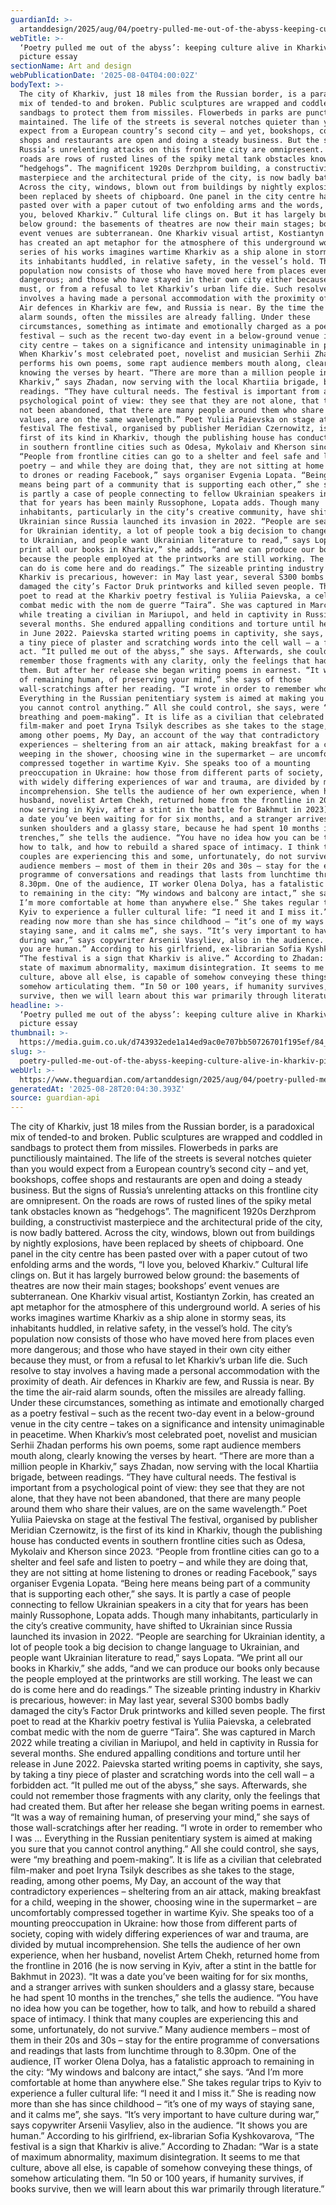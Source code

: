 ```yaml
---
guardianId: >-
  artanddesign/2025/aug/04/poetry-pulled-me-out-of-the-abyss-keeping-culture-alive-in-kharkiv-picture-essay
webTitle: >-
  ‘Poetry pulled me out of the abyss’: keeping culture alive in Kharkiv –
  picture essay
sectionName: Art and design
webPublicationDate: '2025-08-04T04:00:02Z'
bodyText: >-
  The city of Kharkiv, just 18 miles from the Russian border, is a paradoxical
  mix of tended-to and broken. Public sculptures are wrapped and coddled in
  sandbags to protect them from missiles. Flowerbeds in parks are punctiliously
  maintained. The life of the streets is several notches quieter than you would
  expect from a European country’s second city – and yet, bookshops, coffee
  shops and restaurants are open and doing a steady business. But the signs of
  Russia’s unrelenting attacks on this frontline city are omnipresent. On the
  roads are rows of rusted lines of the spiky metal tank obstacles known as
  “hedgehogs”. The magnificent 1920s Derzhprom building, a constructivist
  masterpiece and the architectural pride of the city, is now badly battered.
  Across the city, windows, blown out from buildings by nightly explosions, have
  been replaced by sheets of chipboard. One panel in the city centre has been
  pasted over with a paper cutout of two enfolding arms and the words, “I love
  you, beloved Kharkiv.” Cultural life clings on. But it has largely burrowed
  below ground: the basements of theatres are now their main stages; bookshops’
  event venues are subterranean. One Kharkiv visual artist, Kostiantyn Zorkin,
  has created an apt metaphor for the atmosphere of this underground world. A
  series of his works imagines wartime Kharkiv as a ship alone in stormy seas,
  its inhabitants huddled, in relative safety, in the vessel’s hold. The city’s
  population now consists of those who have moved here from places even more
  dangerous; and those who have stayed in their own city either because they
  must, or from a refusal to let Kharkiv’s urban life die. Such resolve to stay
  involves a having made a personal accommodation with the proximity of death.
  Air defences in Kharkiv are few, and Russia is near. By the time the air-raid
  alarm sounds, often the missiles are already falling. Under these
  circumstances, something as intimate and emotionally charged as a poetry
  festival – such as the recent two-day event in a below-ground venue in the
  city centre – takes on a significance and intensity unimaginable in peacetime.
  When Kharkiv’s most celebrated poet, novelist and musician Serhii Zhadan
  performs his own poems, some rapt audience members mouth along, clearly
  knowing the verses by heart. “There are more than a million people in
  Kharkiv,” says Zhadan, now serving with the local Khartiia brigade, between
  readings. “They have cultural needs. The festival is important from a
  psychological point of view: they see that they are not alone, that they have
  not been abandoned, that there are many people around them who share their
  values, are on the same wavelength.” Poet Yuliia Paievska on stage at the
  festival The festival, organised by publisher Meridian Czernowitz, is the
  first of its kind in Kharkiv, though the publishing house has conducted events
  in southern frontline cities such as Odesa, Mykolaiv and Kherson since 2023.
  “People from frontline cities can go to a shelter and feel safe and listen to
  poetry – and while they are doing that, they are not sitting at home listening
  to drones or reading Facebook,” says organiser Evgenia Lopata. “Being here
  means being part of a community that is supporting each other,” she says. It
  is partly a case of people connecting to fellow Ukrainian speakers in a city
  that for years has been mainly Russophone, Lopata adds. Though many
  inhabitants, particularly in the city’s creative community, have shifted to
  Ukrainian since Russia launched its invasion in 2022. “People are searching
  for Ukrainian identity, a lot of people took a big decision to change language
  to Ukrainian, and people want Ukrainian literature to read,” says Lopata. “We
  print all our books in Kharkiv,” she adds, “and we can produce our books only
  because the people employed at the printworks are still working. The least we
  can do is come here and do readings.” The sizeable printing industry in
  Kharkiv is precarious, however: in May last year, several S300 bombs badly
  damaged the city’s Factor Druk printworks and killed seven people. The first
  poet to read at the Kharkiv poetry festival is Yuliia Paievska, a celebrated
  combat medic with the nom de guerre “Taira”. She was captured in March 2022
  while treating a civilian in Mariupol, and held in captivity in Russia for
  several months. She endured appalling conditions and torture until her release
  in June 2022. Paievska started writing poems in captivity, she says, by taking
  a tiny piece of plaster and scratching words into the cell wall – a forbidden
  act. “It pulled me out of the abyss,” she says. Afterwards, she could not
  remember those fragments with any clarity, only the feelings that had created
  them. But after her release she began writing poems in earnest. “It was a way
  of remaining human, of preserving your mind,” she says of those
  wall-scratchings after her reading. “I wrote in order to remember who I was …
  Everything in the Russian penitentiary system is aimed at making you sure that
  you cannot control anything.” All she could control, she says, were “my
  breathing and poem-making”. It is life as a civilian that celebrated
  film-maker and poet Iryna Tsilyk describes as she takes to the stage, reading,
  among other poems, My Day, an account of the way that contradictory
  experiences – sheltering from an air attack, making breakfast for a child,
  weeping in the shower, choosing wine in the supermarket – are uncomfortably
  compressed together in wartime Kyiv. She speaks too of a mounting
  preoccupation in Ukraine: how those from different parts of society, coping
  with widely differing experiences of war and trauma, are divided by mutual
  incomprehension. She tells the audience of her own experience, when her
  husband, novelist Artem Chekh, returned home from the frontline in 2016 (he is
  now serving in Kyiv, after a stint in the battle for Bakhmut in 2023). “It was
  a date you’ve been waiting for for six months, and a stranger arrives with
  sunken shoulders and a glassy stare, because he had spent 10 months in the
  trenches,” she tells the audience. “You have no idea how you can be together,
  how to talk, and how to rebuild a shared space of intimacy. I think that many
  couples are experiencing this and some, unfortunately, do not survive.” Many
  audience members – most of them in their 20s and 30s – stay for the entire
  programme of conversations and readings that lasts from lunchtime through to
  8.30pm. One of the audience, IT worker Olena Dolya, has a fatalistic approach
  to remaining in the city: “My windows and balcony are intact,” she says. “And
  I’m more comfortable at home than anywhere else.” She takes regular trips to
  Kyiv to experience a fuller cultural life: “I need it and I miss it.” She is
  reading now more than she has since childhood – “it’s one of my ways of
  staying sane, and it calms me”, she says. “It’s very important to have culture
  during war,” says copywriter Arsenii Vasyliev, also in the audience. “It shows
  you are human.” According to his girlfriend, ex-librarian Sofia Kyshkovarova,
  “The festival is a sign that Kharkiv is alive.” According to Zhadan: “War is a
  state of maximum abnormality, maximum disintegration. It seems to me that
  culture, above all else, is capable of somehow conveying these things, of
  somehow articulating them. “In 50 or 100 years, if humanity survives, if books
  survive, then we will learn about this war primarily through literature.”
headline: >-
  ‘Poetry pulled me out of the abyss’: keeping culture alive in Kharkiv –
  picture essay
thumbnail: >-
  https://media.guim.co.uk/d743932ede1a14ed9ac0e707bb50726701f195ef/84_0_4688_3750/500.jpg
slug: >-
  poetry-pulled-me-out-of-the-abyss-keeping-culture-alive-in-kharkiv-picture-essay
webUrl: >-
  https://www.theguardian.com/artanddesign/2025/aug/04/poetry-pulled-me-out-of-the-abyss-keeping-culture-alive-in-kharkiv-picture-essay
generatedAt: '2025-08-28T20:04:30.393Z'
source: guardian-api
---
```

The city of Kharkiv, just 18 miles from the Russian border, is a paradoxical mix of tended-to and broken. Public sculptures are wrapped and coddled in sandbags to protect them from missiles. Flowerbeds in parks are punctiliously maintained. The life of the streets is several notches quieter than you would expect from a European country’s second city – and yet, bookshops, coffee shops and restaurants are open and doing a steady business. But the signs of Russia’s unrelenting attacks on this frontline city are omnipresent. On the roads are rows of rusted lines of the spiky metal tank obstacles known as “hedgehogs”. The magnificent 1920s Derzhprom building, a constructivist masterpiece and the architectural pride of the city, is now badly battered. Across the city, windows, blown out from buildings by nightly explosions, have been replaced by sheets of chipboard. One panel in the city centre has been pasted over with a paper cutout of two enfolding arms and the words, “I love you, beloved Kharkiv.” Cultural life clings on. But it has largely burrowed below ground: the basements of theatres are now their main stages; bookshops’ event venues are subterranean. One Kharkiv visual artist, Kostiantyn Zorkin, has created an apt metaphor for the atmosphere of this underground world. A series of his works imagines wartime Kharkiv as a ship alone in stormy seas, its inhabitants huddled, in relative safety, in the vessel’s hold. The city’s population now consists of those who have moved here from places even more dangerous; and those who have stayed in their own city either because they must, or from a refusal to let Kharkiv’s urban life die. Such resolve to stay involves a having made a personal accommodation with the proximity of death. Air defences in Kharkiv are few, and Russia is near. By the time the air-raid alarm sounds, often the missiles are already falling. Under these circumstances, something as intimate and emotionally charged as a poetry festival – such as the recent two-day event in a below-ground venue in the city centre – takes on a significance and intensity unimaginable in peacetime. When Kharkiv’s most celebrated poet, novelist and musician Serhii Zhadan performs his own poems, some rapt audience members mouth along, clearly knowing the verses by heart. “There are more than a million people in Kharkiv,” says Zhadan, now serving with the local Khartiia brigade, between readings. “They have cultural needs. The festival is important from a psychological point of view: they see that they are not alone, that they have not been abandoned, that there are many people around them who share their values, are on the same wavelength.” Poet Yuliia Paievska on stage at the festival The festival, organised by publisher Meridian Czernowitz, is the first of its kind in Kharkiv, though the publishing house has conducted events in southern frontline cities such as Odesa, Mykolaiv and Kherson since 2023. “People from frontline cities can go to a shelter and feel safe and listen to poetry – and while they are doing that, they are not sitting at home listening to drones or reading Facebook,” says organiser Evgenia Lopata. “Being here means being part of a community that is supporting each other,” she says. It is partly a case of people connecting to fellow Ukrainian speakers in a city that for years has been mainly Russophone, Lopata adds. Though many inhabitants, particularly in the city’s creative community, have shifted to Ukrainian since Russia launched its invasion in 2022. “People are searching for Ukrainian identity, a lot of people took a big decision to change language to Ukrainian, and people want Ukrainian literature to read,” says Lopata. “We print all our books in Kharkiv,” she adds, “and we can produce our books only because the people employed at the printworks are still working. The least we can do is come here and do readings.” The sizeable printing industry in Kharkiv is precarious, however: in May last year, several S300 bombs badly damaged the city’s Factor Druk printworks and killed seven people. The first poet to read at the Kharkiv poetry festival is Yuliia Paievska, a celebrated combat medic with the nom de guerre “Taira”. She was captured in March 2022 while treating a civilian in Mariupol, and held in captivity in Russia for several months. She endured appalling conditions and torture until her release in June 2022. Paievska started writing poems in captivity, she says, by taking a tiny piece of plaster and scratching words into the cell wall – a forbidden act. “It pulled me out of the abyss,” she says. Afterwards, she could not remember those fragments with any clarity, only the feelings that had created them. But after her release she began writing poems in earnest. “It was a way of remaining human, of preserving your mind,” she says of those wall-scratchings after her reading. “I wrote in order to remember who I was … Everything in the Russian penitentiary system is aimed at making you sure that you cannot control anything.” All she could control, she says, were “my breathing and poem-making”. It is life as a civilian that celebrated film-maker and poet Iryna Tsilyk describes as she takes to the stage, reading, among other poems, My Day, an account of the way that contradictory experiences – sheltering from an air attack, making breakfast for a child, weeping in the shower, choosing wine in the supermarket – are uncomfortably compressed together in wartime Kyiv. She speaks too of a mounting preoccupation in Ukraine: how those from different parts of society, coping with widely differing experiences of war and trauma, are divided by mutual incomprehension. She tells the audience of her own experience, when her husband, novelist Artem Chekh, returned home from the frontline in 2016 (he is now serving in Kyiv, after a stint in the battle for Bakhmut in 2023). “It was a date you’ve been waiting for for six months, and a stranger arrives with sunken shoulders and a glassy stare, because he had spent 10 months in the trenches,” she tells the audience. “You have no idea how you can be together, how to talk, and how to rebuild a shared space of intimacy. I think that many couples are experiencing this and some, unfortunately, do not survive.” Many audience members – most of them in their 20s and 30s – stay for the entire programme of conversations and readings that lasts from lunchtime through to 8.30pm. One of the audience, IT worker Olena Dolya, has a fatalistic approach to remaining in the city: “My windows and balcony are intact,” she says. “And I’m more comfortable at home than anywhere else.” She takes regular trips to Kyiv to experience a fuller cultural life: “I need it and I miss it.” She is reading now more than she has since childhood – “it’s one of my ways of staying sane, and it calms me”, she says. “It’s very important to have culture during war,” says copywriter Arsenii Vasyliev, also in the audience. “It shows you are human.” According to his girlfriend, ex-librarian Sofia Kyshkovarova, “The festival is a sign that Kharkiv is alive.” According to Zhadan: “War is a state of maximum abnormality, maximum disintegration. It seems to me that culture, above all else, is capable of somehow conveying these things, of somehow articulating them. “In 50 or 100 years, if humanity survives, if books survive, then we will learn about this war primarily through literature.”
